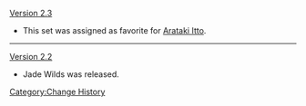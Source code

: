 [[Version 2.3]]
* This set was assigned as favorite for [[Arataki Itto]].
----
[[Version 2.2]]
* Jade Wilds was released.
<noinclude>[[Category:Change History]]</noinclude>